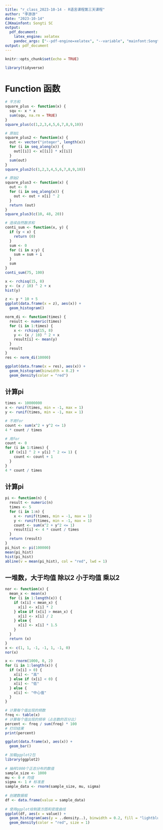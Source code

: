 ```yaml
---
title: "r_class_2023-10-14 - R语言课程第三天课程"
author: "李游游"
date: "2023-10-14"
CJKmainfont: Songti SC
output:
  pdf_document: 
    latex_engine: xelatex
    pandoc_args: ["--pdf-engine=xelatex", "--variable", "mainfont:Songti SC"]
output: pdf_document
---
```


```r
knitr::opts_chunk$set(echo = TRUE)

library(tidyverse)


```


# Function 函数

```r
# 平方和
square_plus <- function(x) {
  squ <- x * x
  sum(squ, na.rm = TRUE)
}
square_plus(c(1,2,3,4,5,6,7,8,9,10))
```

```r
# 原始1
square_plus2 <- function(x) {
  out <- vector("integer", length(x))
  for (i in seq_along(x)) {
    out[[i]] <- x[[i]] * x[[i]]
  }
  sum(out)
}
square_plus2(c(1,2,3,4,5,6,7,8,9,10))
```

```r
# 原始2
square_plus3 <- function(x) {
  out <- 0
  for (i in seq_along(x)) {
    out <- out + x[i] ^ 2
  }
  return (out)
}
square_plus3(c(10, 48, 20))
```

```r
# 连续自然数求和
conti_sum <- function(x, y) {
  if (y < x) {
    return (0)
  }
  sum <- 0
  for (i in x:y) {
    sum = sum + i
  }
  sum
}
conti_sum(75, 100)
```

```r
x <- rchisq(15, 8)
y <- (x / 10) ^ 2 + x
hist(y)
```
```r
z <- y * 10 + 5
ggplot(data.frame(x = z), aes(x)) +
  geom_histogram() 
```
```r
norm_di <- function(times) {
  result <- numeric(times)
  for (i in 1:times) {
    x <- rchisq(15, 8)
    y <- (x / 10) ^ 2 + x
    result[i] <- mean(y)
  }
  result
}
res <- norm_di(10000)

ggplot(data.frame(x = res), aes(x)) + 
  geom_histogram(binwidth = 0.2) +
  geom_density(color = "red")

```
## 计算pi
```r
times <- 10000000
x <- runif(times, min = -1, max = 1)
y <- runif(times, min = -1, max = 1)

# 不用for
count <- sum(x^2 + y^2 <= 1)
4 * count / times

# 用for
count <- 0
for (i in 1:times) {
  if (x[i] ^ 2 + y[i] ^ 2 <= 1) {
    count <- count + 1
  }
}
4 * count / times
```

## 计算pi
```r
pi <- function(n) {
  result <- numeric(n)
  times <- 5
  for (i in 1:n) {
    x <- runif(times, min = -1, max = 1)
    y <- runif(times, min = -1, max = 1)
    count <- sum(x^2 + y^2 <= 1)
    result[i] <- 4 * count / times
  }
  return (result)
}
pi_hist <- pi(100000)
mean(pi_hist)
hist(pi_hist)
abline(v = mean(pi_hist), col = "red", lwd = 1) 
```
## 一堆数，大于均值 除以2 小于均值 乘以2
```r
nor <- function(x) {
  mean_x <- mean(x)
  for (i in 1:length(x)) {
    if (x[i] < mean_x) {
      x[i] <- x[i] * 2
    } else if (x[i] > mean_x) {
      x[i] <- x[i] / 2
    } else {
      x[i] <- x[i] * 1.5
    }
  }
  return (x)
}
x <- c(1, 1, -1, -1, 1, -1, 0)
nor(x)
```

```r
x <- rnorm(1000, 0, 2)
for (i in 1:length(x)) {
  if (x[i] > 0) {
    x[i] <- "高"
  } else if (x[i] < 0) {
    x[i] <- "低"
  } else {
    x[i] <- "中心值"
  }
}

# 计算每个值出现的频数  
freq <- table(x)
# 计算每个值出现的频率（占总数的百分比）  
percent <- freq / sum(freq) * 100  
# 打印结果  
print(percent)

ggplot(data.frame(x), aes(x)) +
  geom_bar()

```
```r
# 加载ggplot2包  
library(ggplot2)  
  
# 抽样1000个正态分布的数值  
sample_size <- 1000  
mu <- 0 # 均值  
sigma <- 1 # 标准差  
sample_data <- rnorm(sample_size, mu, sigma)  
  
# 创建数据框  
df <- data.frame(value = sample_data)  
  
# 使用ggplot绘制直方图和密度曲线  
ggplot(df, aes(x = value)) +  
  geom_histogram(aes(y = ..density..), binwidth = 0.2, fill = "lightblue", color = "black") +
  geom_density(color = "red", size = 1)
```





